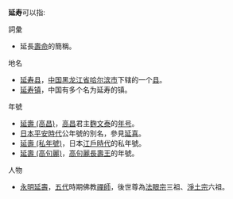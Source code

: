 '''延寿'''可以指:

;詞彙
* 延長[[壽命|壽命]]的簡稱。

;地名
* [[延寿县|延寿县]]，[[中国|中国]][[黑龙江省|黑龙江省]][[哈尔滨市|哈尔滨市]]下辖的一个[[县|县]]。
* [[延寿镇|延寿镇]]，中国有多个名为延寿的镇。

;年號
* [[延壽_(高昌)|延壽 (高昌)]]，[[高昌|高昌]]君主[[麴文泰|麴文泰]]的[[年号|年号]]。
* [[日本|日本]][[平安時代|平安時代]]公年號的別名，參見[[延喜|延喜]]。
* [[延壽_(私年號)|延壽 (私年號)]]，日本[[江戶時代|江戶時代]]的私年號。
* [[延壽_(高句麗)|延壽 (高句麗)]]，[[高句麗|高句麗]][[長壽王|長壽王]]的年號。

;人物
* [[永明延壽|永明延壽]]，[[五代|五代]]時期佛教[[禪師|禪師]]，後世尊為[[法眼宗|法眼宗]]三祖、[[淨土宗_(中國)|淨土宗]]六祖。

{{disambig|Cat=二字亞洲相關消歧義}}